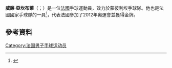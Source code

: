 '''威廉·亞坎布萊'''（{{lang-fr|William Accambray}}；{{bd|1988年|4月8日}}）是一位[[法國|法國]]手球運動員，效力於蒙彼利埃手球隊。他也是法國國家手球隊的一員<ref>{{cite web|url=http://www.eurohandball.com/player/525986|title=William Accambray Profile|publisher=European Handball Federation|accessdate=16 January 2012|archive-url=https://archive.is/20150131122910/http://www.eurohandball.com/player/525986|archive-date=2015-01-31|dead-url=yes}}</ref>，代表法國參加了2012年奧運會並獲得金牌。
==參考資料==
{{Reflist}}
[[Category:法国男子手球运动员|Category:法国男子手球运动员]]